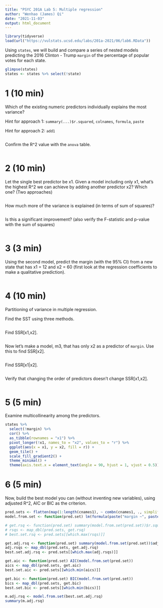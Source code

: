 ```yaml
---
title: "PSYC 201A Lab 5: Multiple regression"
author: "Wenhao (James) Qi"
date: "2021-11-03"
output: html_document
---
```


```r
library(tidyverse)
load(url("https://vulstats.ucsd.edu/labs/201a-2021/06/lab6.RData"))
```

Using `states`, we will build and compare a series of nested models predicting the 2016 Clinton - Trump `margin` of the percentage of popular votes for each state.

```r
glimpse(states)
states <- states %>% select(!state)
```

# 1 (10 min)

Which of the existing numeric predictors individually explains the most variance?

Hint for approach 1: `summary(...)$r.squared`, `colnames`, `formula`, `paste`

Hint for approach 2: `add1`

```r

```

Confirm the R^2 value with the `anova` table.

```r

```

# 2 (10 min)

Let the single best predictor be x1.  Given a model including only x1, what's the highest R^2 we can achieve by adding another predictor x2?  Which one?  (Two approaches)

```r

```

How much more of the variance is explained (in terms of sum of squares)?

```r

```

Is this a significant improvement?  (also verify the F-statistic and p-value with the sum of squares)

```r

```

# 3 (3 min)

Using the second model, predict the margin (with the 95% CI) from a new state that has x1 = 12 and x2 = 60 (first look at the regression coefficients to make a qualitative prediction).

```r

```

# 4 (10 min)

Partitioning of variance in multiple regression.

Find the SST using three methods.

```r

```

Find SSR[x1,x2].

```r

```

Now let's make a model, m3, that has only x2 as a predictor of `margin`.  Use this to find SSR[x2].

```r

```

Find SSR[x1|x2].

```r

```

Verify that changing the order of predictors doesn't change SSR[x1,x2].

```r

```

# 5 (5 min)

Examine multicollinearity among the predictors.

```r
states %>%
  select(!margin) %>%
  cor() %>%
  as_tibble(rownames = "x1") %>%
  pivot_longer(!x1, names_to = "x2", values_to = "r") %>%
  ggplot(aes(x = x1, y = x2, fill = r)) +
  geom_tile() +
  scale_fill_gradient2() +
  theme_minimal() +
  theme(axis.text.x = element_text(angle = 90, hjust = 1, vjust = 0.5))
```

# 6 (5 min)

Now, build the best model you can (without inventing new variables), using adjusted R^2, AIC or BIC as the criterion.

```r
pred.sets <- flatten(map(1:length(cnames1), ~ combn(cnames1, ., simplify = F)))
model.from.set <- function(pred.set) lm(formula(paste("margin ~", paste(pred.set, collapse = "+"))), states)

# get.rsq <- function(pred.set) summary(model.from.set(pred.set))$r.squared
# rsqs <- map_dbl(pred.sets, get.rsq)
# best.set.rsq <- pred.sets[[which.max(rsqs)]]

get.adj.rsq <- function(pred.set) summary(model.from.set(pred.set))$adj.r.squared
adj.rsqs <- map_dbl(pred.sets, get.adj.rsq)
best.set.adj.rsq <- pred.sets[[which.max(adj.rsqs)]]

get.aic <- function(pred.set) AIC(model.from.set(pred.set))
aics <- map_dbl(pred.sets, get.aic)
best.set.aic <- pred.sets[[which.min(aics)]]

get.bic <- function(pred.set) BIC(model.from.set(pred.set))
bics <- map_dbl(pred.sets, get.bic)
best.set.bic <- pred.sets[[which.min(bics)]]

m.adj.rsq <- model.from.set(best.set.adj.rsq)
summary(m.adj.rsq)
```

